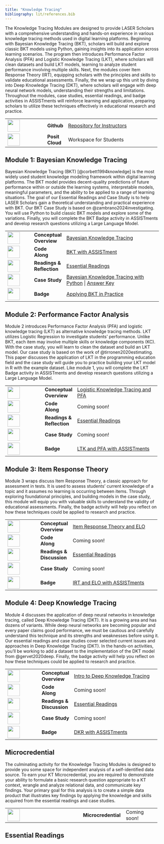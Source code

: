 ```yaml
---
title: "Knowledge Tracing"
bibliography: lit/references.bib
---
```


The Knowledge Tracing Modules are designed to provide LASER Scholars with a comprehensive understanding and hands-on experience in various knowledge tracing methods used in digital learning platforms. Beginning with Bayesian Knowledge Tracing (BKT), scholars will build and explore classic BKT models using Python, gaining insights into its application across learning scenarios. The program then introduces Performance Factor Analysis (PFA) and Logistic Knowledge Tracing (LKT), where scholars will clean datasets and build LKT models, learning to analyze student performance involving multiple skills. Next, the modules cover Item Response Theory (IRT), equipping scholars with the principles and skills to validate educational assessments. Finally, the we wrap up this unit by diving into Deep Knowledge Tracing (DKT), where scholars will engage with deep neural network models, understanding their strengths and limitations. Throughout the modules, case studies, essential readings, and badge activities in ASSISTments will reinforce learning and application, preparing scholars to utilize these techniques effectively in educational research and practice.

+------------------------------------+-----------------+------------------------------------------------------------------------------------+
| ![](images/github.png){width="40"} | **Github\       | [Repository for Instructors](https://github.com/laser-institute/knowledge-tracing) |
|                                    | **              |                                                                                    |
+------------------------------------+-----------------+------------------------------------------------------------------------------------+
| ![](images/posit.png){width="40"}  | **Posit Cloud** | Workspace for Students                                                             |
+------------------------------------+-----------------+------------------------------------------------------------------------------------+

## Module 1: Bayesian Knowledge Tracing

Bayesian Knowledge Tracing (BKT) [@corbett1994knowledge] is the most widely used student knowledge modeling framework within digital learning platforms. The BKT model provides decent-quality predictions of future performance within or outside the learning systems, interpretable models, meaningful parameters, and the ability to be applied to a range of learning situations. The goal of our Essential Readings and Case Study is to help LASER Scholars gain a theoretical understanding and practical experience with BKT. Our BKT Case Study is based on @zambrano2024investigating. You will use Python to build classic BKT models and explore some of the variations. Finally, you will complete the BKT Badge activity in ASSISTments and develop research questions utilizing a Large Language Model.

+-------------------------------------------------+-----------------+------------------------------------------------------------------------------------------------------------------------------------------------------------------------------------------------+
| ![](images/conceptual-overview.png){width="40"} | **Conceptual\   | [Bayesian Knowledge Tracing](https://laser-institute.github.io/knowledge-tracing/module-1/kt-1-conceptual-overview.html#/title-slide)                                                          |
|                                                 | Overview**      |                                                                                                                                                                                                |
+-------------------------------------------------+-----------------+------------------------------------------------------------------------------------------------------------------------------------------------------------------------------------------------+
| ![](images/code-along.png){width="40"}          | **Code Along**  | [BKT with ASSISTment](https://www.assistments.org/account/login)                                                                                                                               |
+-------------------------------------------------+-----------------+------------------------------------------------------------------------------------------------------------------------------------------------------------------------------------------------+
| ![](images/reading.png){width="40"}             | **Readings &\   | [Essential Readings](https://yilinliu.quarto.pub/kt-introduction/#/references)                                                                                                                 |
|                                                 | Reflection**    |                                                                                                                                                                                                |
+-------------------------------------------------+-----------------+------------------------------------------------------------------------------------------------------------------------------------------------------------------------------------------------+
| ![](images/case-study.png){width="40"}          | **Case Study**  | [Bayesian Knowledge Tracing with Python](https://posit.cloud/spaces/493094/join?access_code=qjsumVzA0HZYgrxOSizVbVPmDs7iHYS32yUQaqDe) \| [Answer Key](https://yilinl.quarto.pub/intro-to-bkt/) |
+-------------------------------------------------+-----------------+------------------------------------------------------------------------------------------------------------------------------------------------------------------------------------------------+
| ![](images/sna-badge-1.png){width="40"}         | **Badge**       | [Applying BKT in Practice](https://yilinliu.quarto.pub/module-1-applying-bkt-in-practice/)                                                                                                     |
+-------------------------------------------------+-----------------+------------------------------------------------------------------------------------------------------------------------------------------------------------------------------------------------+

## Module 2: **Performance Factor Analysis**

Module 2 introduces Performance Factor Analysis (PFA) and logistic knowledge tracing (LKT) as alternative knowledge tracing methods. LKT utilizes Logistic Regression to investigate students’ performance. Unlike BKT, each item may involve multiple skills or knowledge components (KC). With the case study, you will learn to clean the dataset and build an LKT model. Our case study is based on the work of @tirronen2020estimating. This paper discusses the application of LKT in the programming education field and the case study will guide you to practice building your LKT model in R with the example dataset. Like module 1, you will complete the LKT Badge activity in ASSISTments and develop research questions utilizing a Large Language Model.

+------------------------------------------+----------------+--------------------------------------------------------------------------------------------+
| ![](images/presentation.png){width="40"} | **Conceptual\  | [Logistic Knowledge Tracing and PFA](https://yilinl.quarto.pub/bayesian-knowledge-tracing) |
|                                          | Overview**     |                                                                                            |
+------------------------------------------+----------------+--------------------------------------------------------------------------------------------+
| ![](images/code-along.png){width="40"}   | **Code Along** | Coming soon!                                                                               |
+------------------------------------------+----------------+--------------------------------------------------------------------------------------------+
| ![](images/reading.png){width="40"}      | **Readings &\  | [Essential Readings](https://yilinliu.quarto.pub/kt-introduction/#/references)             |
|                                          | Reflection**   |                                                                                            |
+------------------------------------------+----------------+--------------------------------------------------------------------------------------------+
| ![](images/case-study.png){width="40"}   | **Case Study** | Coming soon!                                                                               |
+------------------------------------------+----------------+--------------------------------------------------------------------------------------------+
| ![](images/sna-badge-2.png){width="40"}  | **Badge**      | [LTK and PFA with ASSISTments](https://www.assistments.org/account/login)                  |
+------------------------------------------+----------------+--------------------------------------------------------------------------------------------+

## Module 3: Item Response Theory

Module 3 wraps discuss Item Response Theory, a classic approach for assessment in tests. It is used to assess students’ current knowledge of a topic and it assumes no learning is occurring between items. Through exploring foundational principles, and building models in the case study, this module will equip you with valuable skills to understand the validity of educational assessments. Finally, the badge activity will help you reflect on how these techniques could be applied to research and practice.

+------------------------------------------+----------------+-----------------------------------------------------------------------------------------------------------------+
| ![](images/presentation.png){width="40"} | **Conceptual\  | [Item Response Theory and ELO](https://yilinliu.quarto.pub/module-3-item-response-theory-and-elo/#/title-slide) |
|                                          | Overview**     |                                                                                                                 |
+------------------------------------------+----------------+-----------------------------------------------------------------------------------------------------------------+
| ![](images/code-along.png){width="40"}   | **Code Along** | Coming soon!                                                                                                    |
+------------------------------------------+----------------+-----------------------------------------------------------------------------------------------------------------+
| ![](images/reading.png){width="40"}      | **Readings &\  | [Essential Readings](https://yilinliu.quarto.pub/kt-introduction/#/references)                                  |
|                                          | Discussion**   |                                                                                                                 |
+------------------------------------------+----------------+-----------------------------------------------------------------------------------------------------------------+
| ![](images/case-study.png){width="40"}   | **Case Study** | Coming soon!                                                                                                    |
+------------------------------------------+----------------+-----------------------------------------------------------------------------------------------------------------+
| ![](images/sna-badge-3.png){width="40"}  | **Badge**      | [IRT and ELO with ASSISTments](ASSISTments)                                                                     |
+------------------------------------------+----------------+-----------------------------------------------------------------------------------------------------------------+

## Module 4: **Deep Knowledge Tracing**

Module 4 discusses the application of deep neural networks in knowledge tracing, called Deep Knowledge Tracing (DKT). It is a growing area and has dozens of variants. While deep neural networks are becoming popular and every paper claims good performance, we must be cautious and carefully understand this technique and its strengths and weaknesses before using it. Our essential readings and case studies cover selected current issues and approaches in Deep Knowledge Tracing (DKT). In the hands-on activities, you'll be working to add a dataset to the implementation of the DKT model from @gervet2020deep. Finally, the badge activity will help you reflect on how these techniques could be applied to research and practice.

+------------------------------------------+----------------+------------------------------------------------------------------------------------------------------------+
| ![](images/presentation.png){width="40"} | **Conceptual\  | [Intro to Deep Knowledge Tracing](https://yilinl.quarto.pub/module-4-deep-knowledge-tracing/#/title-slide) |
|                                          | Overview**     |                                                                                                            |
+------------------------------------------+----------------+------------------------------------------------------------------------------------------------------------+
| ![](images/code-along.png){width="40"}   | **Code Along** | Coming soon!                                                                                               |
+------------------------------------------+----------------+------------------------------------------------------------------------------------------------------------+
| ![](images/reading.png){width="40"}      | **Readings &\  | [Essential Readings](https://yilinliu.quarto.pub/kt-introduction/#/references)                             |
|                                          | Discussion**   |                                                                                                            |
+------------------------------------------+----------------+------------------------------------------------------------------------------------------------------------+
| ![](images/case-study.png){width="40"}   | **Case Study** | Coming soon!                                                                                               |
+------------------------------------------+----------------+------------------------------------------------------------------------------------------------------------+
| ![](images/sna-badge-4.jpg){width="40"}  | **Badge**      | [DKR with ASSISTments](ASSISTments)                                                                        |
+------------------------------------------+----------------+------------------------------------------------------------------------------------------------------------+

## Microcredential

The culminating activity for the Knowledge Tracing Modules is designed to provide you some space for independent analysis of a self-identified data source. To earn your KT Microcredential, you are required to demonstrate your ability to formulate a basic research question appropriate to a KT context, wrangle and analyze relational data, and communicate key findings. Your primary goal for this analysis is to create a simple data product that illustrates key findings by applying the knowledge and skills acquired from the essential readings and case studies.

+---------------------------------------+---------------------+-----------------+
| ![](images/sna-micro.png){width="40"} | **Microcredential** | Coming soon!    |
+---------------------------------------+---------------------+-----------------+

## Essential Readings
